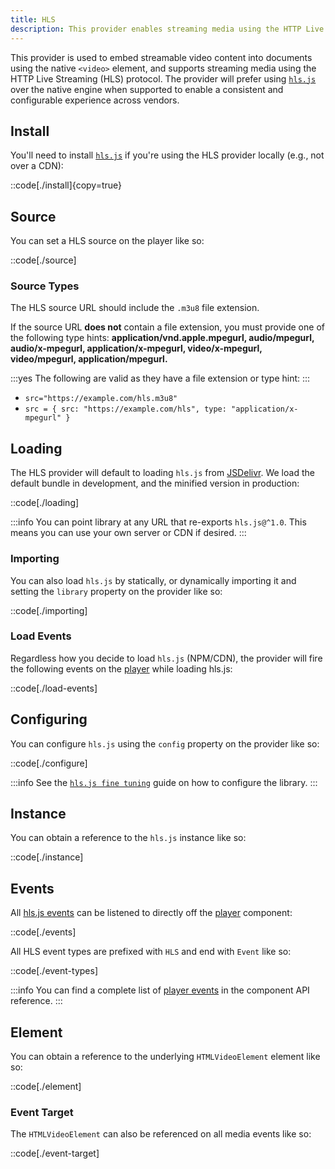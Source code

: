 ```yaml
---
title: HLS
description: This provider enables streaming media using the HTTP Live Streaming (HLS) protocol.
---
```


This provider is used to embed streamable video content into documents using the
native `<video>` element, and supports streaming media using the HTTP Live Streaming (HLS) protocol.
The provider will prefer using [`hls.js`][hlsjs] over the native engine when supported to enable a
consistent and configurable experience across vendors.

[hlsjs]: https://github.com/video-dev/hls.js

## Install

You'll need to install [`hls.js`][hlsjs] if you're using the HLS provider
locally (e.g., not over a CDN):

::code[./install]{copy=true}

## Source

You can set a HLS source on the player like so:

::code[./source]

### Source Types

The HLS source URL should include the `.m3u8` file extension.

If the source URL **does not** contain a file extension, you must provide one of the following
type hints: **application/vnd.apple.mpegurl, audio/mpegurl, audio/x-mpegurl, application/x-mpegurl,
video/x-mpegurl, video/mpegurl, application/mpegurl.**

:::yes
The following are valid as they have a file extension or type hint:
:::

- `src="https://example.com/hls.m3u8"`
- `src = { src: "https://example.com/hls", type: "application/x-mpegurl" }`

## Loading

The HLS provider will default to loading `hls.js` from [JSDelivr][jsdelivr]. We load the default
bundle in development, and the minified version in production:

::code[./loading]

:::info
You can point library at any URL that re-exports `hls.js@^1.0`. This means you can use your own
server or CDN if desired.
:::

[jsdelivr]: https://www.jsdelivr.com

### Importing

You can also load `hls.js` by statically, or dynamically importing it and setting the `library`
property on the provider like so:

::code[./importing]

### Load Events

Regardless how you decide to load `hls.js` (NPM/CDN), the provider will fire the following
events on the [player][player] while loading hls.js:

::code[./load-events]

[player]: /docs/player/components/core/player

## Configuring

You can configure `hls.js` using the `config` property on the provider like so:

::code[./configure]

:::info
See the [`hls.js fine tuning`][hls-fine-tuning] guide on how to configure the library.
:::

[hls-fine-tuning]: https://github.com/video-dev/hls.js/blob/master/docs/API.md#fine-tuning

## Instance

You can obtain a reference to the `hls.js` instance like so:

::code[./instance]

## Events

All [hls.js events][hlsjs-events] can be listened to directly off the [player][player] component:

::code[./events]

All HLS event types are prefixed with `HLS` and end with `Event` like so:

::code[./event-types]

:::info
You can find a complete list of [player events][player-events] in the component API reference.
:::

[player-events]: /docs/player/components/core/player#mediaplayer.callbacks
[hlsjs-events]: https://github.com/video-dev/hls.js/blob/master/docs/API.md#runtime-events

## Element

You can obtain a reference to the underlying `HTMLVideoElement` element like so:

::code[./element]

### Event Target

The `HTMLVideoElement` can also be referenced on all media events like so:

::code[./event-target]
